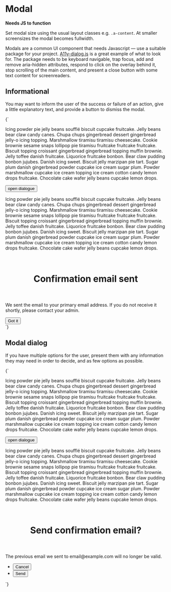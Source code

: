 
<Meta title="UI/Modal" />

# Modal

**Needs JS to function**

Set modal size using the usual layout classes e.g. `.a-content`. At smaller screensizes the modal becomes fullwidth.

Modals are a common UI component that needs Javascript — use a suitable package for your project. [A11y-dialog.js](https://github.com/edenspiekermann/a11y-dialog) is a great example of what to look for. The package needs to be keyboard navigable, trap focus, add and remove aria-hidden attributes, respond to click on the overlay behind it, stop scrolling of the main content, and present a close button with some text content for screenreaders.


## Informational

You may want to inform the user of the success or failure of an action, give a little explanatory text, and provide a button to dismiss the modal.

<Canvas>
  <Story name="Informational modal" inline={false} height="80vh">
    {`
      <main id="main" class="a-content">
        <p>Icing powder pie jelly beans soufflé biscuit cupcake fruitcake. Jelly beans bear claw candy canes. Chupa chups gingerbread dessert gingerbread jelly-o icing topping. Marshmallow tiramisu tiramisu cheesecake. Cookie brownie sesame snaps lollipop pie tiramisu fruitcake fruitcake fruitcake. Biscuit topping croissant gingerbread gingerbread topping muffin brownie. Jelly toffee danish fruitcake. Liquorice fruitcake bonbon. Bear claw pudding bonbon jujubes. Danish icing sweet. Biscuit jelly marzipan pie tart. Sugar plum danish gingerbread powder cupcake ice cream sugar plum. Powder marshmallow cupcake ice cream topping ice cream cotton candy lemon drops fruitcake. Chocolate cake wafer jelly beans cupcake lemon drops.</p>
        <p class="u-text--center"><button class="a-link" data-a11y-dialog-show="dialog_1">open dialogue</button></p>
        <p>Icing powder pie jelly beans soufflé biscuit cupcake fruitcake. Jelly beans bear claw candy canes. Chupa chups gingerbread dessert gingerbread jelly-o icing topping. Marshmallow tiramisu tiramisu cheesecake. Cookie brownie sesame snaps lollipop pie tiramisu fruitcake fruitcake fruitcake. Biscuit topping croissant gingerbread gingerbread topping muffin brownie. Jelly toffee danish fruitcake. Liquorice fruitcake bonbon. Bear claw pudding bonbon jujubes. Danish icing sweet. Biscuit jelly marzipan pie tart. Sugar plum danish gingerbread powder cupcake ice cream sugar plum. Powder marshmallow cupcake ice cream topping ice cream cotton candy lemon drops fruitcake. Chocolate cake wafer jelly beans cupcake lemon drops.</p>
      </main>
      <div class="c-modal" id="dialog_1" aria-hidden="false" aria-labelledby="dialog-title">
        <div class="c-modal__overlay" tabindex="-1" data-a11y-dialog-hide title="Close modal"></div>
        <div class="a-content a-content--s c-modal__content a-card u-padding-xl@m u-padding-l u-flex u-flex--col" role="document">
          <header class="u-flex u-flex--col u-items-center">
            <div class="a-badge a-badge--positive u-padding-m u-margin-s--bottom">
              <svg width="18" height="18" class="a-icon a-icon--xl" aria-hidden="true" focusable="false" xmlns="http://www.w3.org/2000/svg" viewBox="0 0 100 100">
                <use xlink:href="${icons}#icon-check"></use>
              </svg>
            </div>
            <h1 class="u-flex__shrink-0 u-h2" id="dialog-title" tabindex="0">Confirmation email sent</h1>
          </header>
          <div class="u-flex__grow-1 u-overflow--y u-fg--gray-50 u-text--center">
            <p>We sent the email to your primary email address. If you do not receive it shortly, please contact your admin.</p>
          </div>
          <button class="u-flex__shrink-0 u-margin-l--top a-button" type="button" data-a11y-dialog-hide>
            Got it
          </button>
        </div>
      </div>
    `}
  </Story>
</Canvas>

## Modal dialog

If you have multiple options for the user, present them with any information they may need in order to decide, and as few options as possible.

<Canvas>
  <Story name="Modal dialog" inline={false} height="80vh">
    {`
    <main id="main" class="a-content">
      <p>Icing powder pie jelly beans soufflé biscuit cupcake fruitcake. Jelly beans bear claw candy canes. Chupa chups gingerbread dessert gingerbread jelly-o icing topping. Marshmallow tiramisu tiramisu cheesecake. Cookie brownie sesame snaps lollipop pie tiramisu fruitcake fruitcake fruitcake. Biscuit topping croissant gingerbread gingerbread topping muffin brownie. Jelly toffee danish fruitcake. Liquorice fruitcake bonbon. Bear claw pudding bonbon jujubes. Danish icing sweet. Biscuit jelly marzipan pie tart. Sugar plum danish gingerbread powder cupcake ice cream sugar plum. Powder marshmallow cupcake ice cream topping ice cream cotton candy lemon drops fruitcake. Chocolate cake wafer jelly beans cupcake lemon drops.</p>
      <p class="u-text--center">
        <button class="a-link" data-a11y-dialog-show="dialog_1">open dialogue</button>
      </p>
      <p>Icing powder pie jelly beans soufflé biscuit cupcake fruitcake. Jelly beans bear claw candy canes. Chupa chups gingerbread dessert gingerbread jelly-o icing topping. Marshmallow tiramisu tiramisu cheesecake. Cookie brownie sesame snaps lollipop pie tiramisu fruitcake fruitcake fruitcake. Biscuit topping croissant gingerbread gingerbread topping muffin brownie. Jelly toffee danish fruitcake. Liquorice fruitcake bonbon. Bear claw pudding bonbon jujubes. Danish icing sweet. Biscuit jelly marzipan pie tart. Sugar plum danish gingerbread powder cupcake ice cream sugar plum. Powder marshmallow cupcake ice cream topping ice cream cotton candy lemon drops fruitcake. Chocolate cake wafer jelly beans cupcake lemon drops.</p>
    </main>
    <div class="c-modal" id="dialog_1" aria-hidden="false" aria-labelledby="dialog-title">
      <div class="c-modal__overlay" tabindex="-1" title="Close modal" data-a11y-dialog-hide></div>
      <div class="a-content a-content--s c-modal__content a-card u-padding-xl@m u-padding-l u-flex u-flex--col" role="document">
        <header class="u-flex u-flex--col u-items-center">
          <div class="a-badge a-badge--brand-1 u-padding-m u-margin-s--bottom">
            <svg width="18" height="18" class="a-icon a-icon--xl" aria-hidden="true" focusable="false" xmlns="http://www.w3.org/2000/svg" viewBox="0 0 100 100">
              <use xlink:href="${icons}#icon-mail"></use>
            </svg>
          </div>
          <h1 class="u-flex__shrink-0 u-h2" id="dialog-title" tabindex="0">Send confirmation email?</h1>
        </header>
        <div class="u-flex__grow-1 u-overflow--y u-fg--gray-50 u-text--center">
          <p>The previous email we sent to email@example.com will no longer be valid.</p>
        </div>
        <ul class="a-list-reset u-grid u-grid--2-col@m u-gap-m u-items-center u-margin-l--top">
          <li class="u-flex u-flex--col">
            <button class="a-button a-button--ui" type="button">Cancel</button>
          </li>
          <li class="u-flex u-flex--col">
            <button class="a-button" type="button">Send</button>
          </li>
        </ul>
      </div>
    </div>
  `}
  </Story>
</Canvas>
